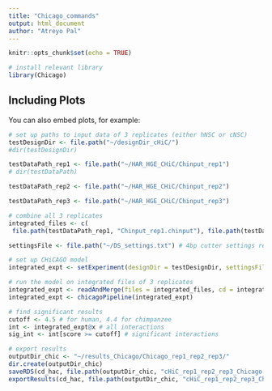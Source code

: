 ```yaml
---
title: "Chicago_commands"
output: html_document
author: "Atreyo Pal"
---
```


```r
knitr::opts_chunk$set(echo = TRUE)
```

```r
# install relevant library
library(Chicago)
```

## Including Plots

You can also embed plots, for example:

```r
# set up paths to input data of 3 replicates (either hNSC or cNSC)
testDesignDir <- file.path("~/designDir_cHiC/")
#dir(testDesignDir)

testDataPath_rep1 <- file.path("~/HAR_HGE_CHiC/Chinput_rep1")
# dir(testDataPath)

testDataPath_rep2 <- file.path("~/HAR_HGE_CHiC/Chinput_rep2")

testDataPath_rep3 <- file.path("~/HAR_HGE_CHiC/Chinput_rep3")

# combine all 3 replicates
integrated_files <- c(
 file.path(testDataPath_rep1, "Chinput_rep1.chinput"), file.path(testDataPath_rep2, "Chinput_rep2.chinput"), file.path(testDataPath_rep3, "Chinput_rep3.chinput"))

settingsFile <- file.path("~/DS_settings.txt") # 4bp cutter settings recommended by Freire-Pritchett et al (2021)

# set up CHiCAGO model
integrated_expt <- setExperiment(designDir = testDesignDir, settingsFile = settingsFile)

# run the model on integrated files of 3 replicates
integrated_expt <- readAndMerge(files = integrated_files, cd = integrated_expt)
integrated_expt <- chicagoPipeline(integrated_expt)

```

```r
# find significant results
cutoff <- 4.5 # for human, 4.4 for chimpanzee
int <- integrated_expt@x # all interactions
sig_int <- int[score >= cutoff] # significant interactions

# export results
outputDir_chic <- "~/results_Chicago/Chicago_rep1_rep2_rep3/"
dir.create(outputDir_chic)
saveRDS(cd_hac, file.path(outputDir_chic, "cHiC_rep1_rep2_rep3_Chicago.Rds"))
exportResults(cd_hac, file.path(outputDir_chic, "cHiC_rep1_rep2_rep3_Chicago"), cutoff = cutoff)

```